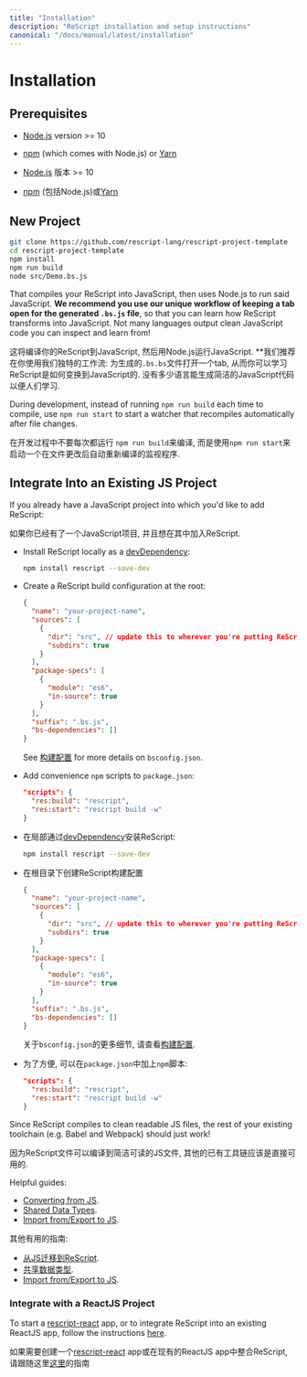 ```yaml
---
title: "Installation"
description: "ReScript installation and setup instructions"
canonical: "/docs/manual/latest/installation"
---
```


# Installation

## Prerequisites

- [Node.js](https://nodejs.org/) version >= 10
- [npm](https://docs.npmjs.com/cli/) (which comes with Node.js) or [Yarn](https://yarnpkg.com/)

- [Node.js](https://nodejs.org/) 版本 >= 10
- [npm](https://docs.npmjs.com/cli/) (包括Node.js)或[Yarn](https://yarnpkg.com/)


## New Project

```sh
git clone https://github.com/rescript-lang/rescript-project-template
cd rescript-project-template
npm install
npm run build
node src/Demo.bs.js
```

That compiles your ReScript into JavaScript, then uses Node.js to run said JavaScript. **We recommend you use our unique workflow of keeping a tab open for the generated `.bs.js` file**, so that you can learn how ReScript transforms into JavaScript. Not many languages output clean JavaScript code you can inspect and learn from!

这将编译你的ReScript到JavaScript, 然后用Node.js运行JavaScript. **我们推荐在你使用我们独特的工作流: 为生成的`.bs.bs`文件打开一个tab, 从而你可以学习ReScript是如何变换到JavaScript的. 没有多少语言能生成简洁的JavaScript代码以便人们学习.

During development, instead of running `npm run build` each time to compile, use `npm run start` to start a watcher that recompiles automatically after file changes.

在开发过程中不要每次都运行 `npm run build`来编译, 而是使用`npm run start`来启动一个在文件更改后自动重新编译的监视程序.

## Integrate Into an Existing JS Project

If you already have a JavaScript project into which you'd like to add ReScript:

如果你已经有了一个JavaScript项目, 并且想在其中加入ReScript.

- Install ReScript locally as a [devDependency](https://docs.npmjs.com/specifying-dependencies-and-devdependencies-in-a-package-json-file):
  ```sh
  npm install rescript --save-dev
  ```
- Create a ReScript build configuration at the root:
  ```json
  {
    "name": "your-project-name",
    "sources": [
      {
        "dir": "src", // update this to wherever you're putting ReScript files
        "subdirs": true
      }
    ],
    "package-specs": [
      {
        "module": "es6",
        "in-source": true
      }
    ],
    "suffix": ".bs.js",
    "bs-dependencies": []
  }
  ```
  See [构建配置](build-configuration) for more details on `bsconfig.json`.
- Add convenience `npm` scripts to `package.json`:
  ```json
  "scripts": {
    "res:build": "rescript",
    "res:start": "rescript build -w"
  }
  ```

- 在局部通过[devDependency](https://docs.npmjs.com/specifying-dependencies-and-devdependencies-in-a-package-json-file)安装ReScript:
  ```sh
  npm install rescript --save-dev
  ```
- 在根目录下创建ReScript构建配置
  ```json
  {
    "name": "your-project-name",
    "sources": [
      {
        "dir": "src", // update this to wherever you're putting ReScript files
        "subdirs": true
      }
    ],
    "package-specs": [
      {
        "module": "es6",
        "in-source": true
      }
    ],
    "suffix": ".bs.js",
    "bs-dependencies": []
  }
  ```
  关于`bsconfig.json`的更多细节, 请查看[构建配置](build-configuration).
- 为了方便, 可以在`package.json`中加上`npm`脚本:
  ```json
  "scripts": {
    "res:build": "rescript",
    "res:start": "rescript build -w"
  }
  ```


Since ReScript compiles to clean readable JS files, the rest of your existing toolchain (e.g. Babel and Webpack) should just work!

因为ReScript文件可以编译到简洁可读的JS文件, 其他的已有工具链应该是直接可用的.

Helpful guides:

- [Converting from JS](converting-from-js).
- [Shared Data Types](shared-data-types).
- [Import from/Export to JS](import-from-export-to-js).

其他有用的指南:
- [从JS迁移到ReScript](converting-from-js).
- [共享数据类型](shared-data-types).
- [Import from/Export to JS](import-from-export-to-js).


### Integrate with a ReactJS Project

To start a [rescript-react](/docs/react/latest/introduction) app, or to integrate ReScript into an existing ReactJS app, follow the instructions [here](/docs/react/latest/installation).

如果需要创建一个[rescript-react](/docs/react/latest/introduction) app或在现有的ReactJS app中整合ReScript, 请跟随这里[这里](/docs/react/latest/installation)的指南

